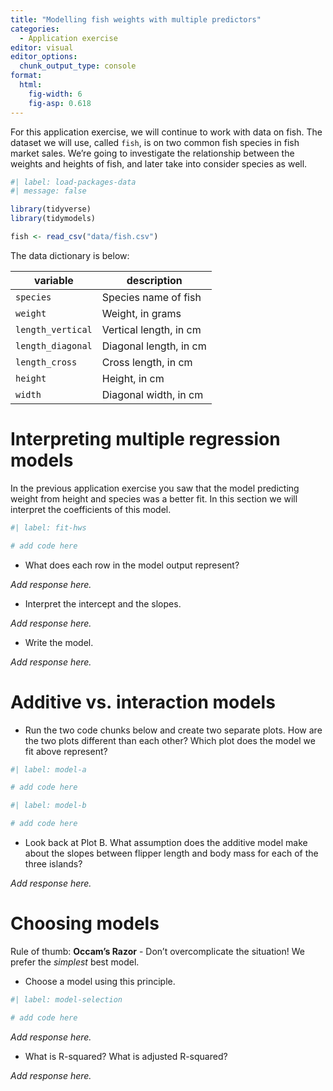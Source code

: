 ```yaml
---
title: "Modelling fish weights with multiple predictors"
categories: 
  - Application exercise
editor: visual
editor_options: 
  chunk_output_type: console
format: 
  html:
    fig-width: 6
    fig-asp: 0.618
---
```


For this application exercise, we will continue to work with data on fish. The dataset we will use, called `fish`, is on two common fish species in fish market sales. We're going to investigate the relationship between the weights and heights of fish, and later take into consider species as well.

```r
#| label: load-packages-data
#| message: false

library(tidyverse)
library(tidymodels)

fish <- read_csv("data/fish.csv")
```

The data dictionary is below:

| **variable**      | **description**        |
|-------------------|------------------------|
| `species`         | Species name of fish   |
| `weight`          | Weight, in grams       |
| `length_vertical` | Vertical length, in cm |
| `length_diagonal` | Diagonal length, in cm |
| `length_cross`    | Cross length, in cm    |
| `height`          | Height, in cm          |
| `width`           | Diagonal width, in cm  |

# Interpreting multiple regression models

In the previous application exercise you saw that the model predicting weight from height and species was a better fit. In this section we will interpret the coefficients of this model.

```r
#| label: fit-hws

# add code here
```

-   What does each row in the model output represent?

*Add response here.*

-   Interpret the intercept and the slopes.

*Add response here.*

-   Write the model.

*Add response here.*

# Additive vs. interaction models

-   Run the two code chunks below and create two separate plots. How are the two plots different than each other? Which plot does the model we fit above represent?

```r
#| label: model-a

# add code here
```

```r
#| label: model-b

# add code here
```

-   Look back at Plot B. What assumption does the additive model make about the slopes between flipper length and body mass for each of the three islands?

*Add response here.*

# Choosing models

Rule of thumb: **Occam's Razor** - Don't overcomplicate the situation! We prefer the *simplest* best model.

-   Choose a model using this principle.

```r
#| label: model-selection

# add code here
```

*Add response here.*

-   What is R-squared? What is adjusted R-squared?

*Add response here.*
